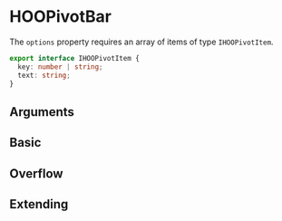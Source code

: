
<Meta of={HooPivotBarStories} />

# HOOPivotBar

The `options` property requires an array of items of type `IHOOPivotItem`.

```ts
export interface IHOOPivotItem {
  key: number | string;
  text: string;
}
```

## Arguments

<ArgTypes of={HOOPivotBar} />

## Basic

<Canvas of={HooPivotBarStories.Basic} />

## Overflow

<Canvas of={HooPivotBarStories.Overflow} />

## Extending

<Canvas of={HooPivotBarStories.Extending} />
